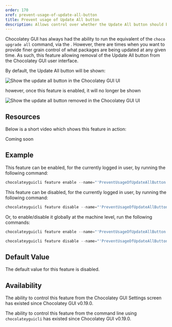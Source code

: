 ```yaml
---
order: 170
xref: prevent-usage-of-update-all-button
title: Prevent usage of Update All button
description: Allows control over whether the Update All button should be available or not
---
```


Chocolatey GUI has always had the ability to run the equivalent of the `choco upgrade all` command, via the <Xref title="Update All button" value="gui-update-all" />.  However, there are times when you want to provide finer grain control of what packages are being updated at any given time.  As such, this feature allowing removal of the Update All button from the Chocolatey GUI user interface.

By default, the Update All button will be shown:

![Show the update all button in the Chocolatey GUI UI](https://img.chocolatey.org/docs/chocolatey-gui/user_interface_main-window_action_update-all_2.png "Show the update all button in the Chocolatey GUI UI")

however, once this feature is enabled, it will no longer be shown

![Show the update all button removed in the Chocolatey GUI UI](https://img.chocolatey.org/docs/chocolatey-gui/user_interface_main-window_update-all-removed.png "Show the update all button removed in the Chocolatey GUI UI")

<RequireChocolateyGuiLicensedExtensionNote />

<RestartRequiredWarning />

## Resources

Below is a short video which shows this feature in action:

<Callout type="info">
    Coming soon
</Callout>

## Example

This feature can be enabled, for the currently logged in user, by running the following command:

```powershell
chocolateyguicli feature enable --name="'PreventUsageOfUpdateAllButton'"
```

This feature can be disabled, for the currently logged in user, by running the following command:

```powershell
chocolateyguicli feature disable --name="'PreventUsageOfUpdateAllButton'"
```

Or, to enable/disable it globally at the machine level, run the following commands:

```powershell
chocolateyguicli feature enable --name="'PreventUsageOfUpdateAllButton'" --global

chocolateyguicli feature disable --name="'PreventUsageOfUpdateAllButton'" --global
```

## Default Value

The default value for this feature is disabled.

## Availability

The ability to control this feature from the Chocolatey GUI Settings screen has existed since Chocolatey GUI v0.19.0.

The ability to control this feature from the command line using `chocolateyguicli` has existed since Chocolatey GUI v0.19.0.